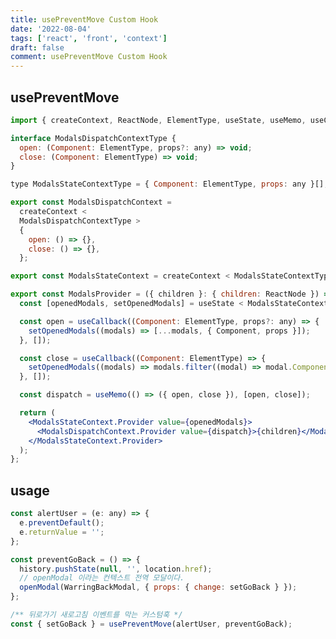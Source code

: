 ```yaml
---
title: usePreventMove Custom Hook
date: '2022-08-04'
tags: ['react', 'front', 'context']
draft: false
comment: usePreventMove Custom Hook
---
```


## usePreventMove

```jsx
import { createContext, ReactNode, ElementType, useState, useMemo, useCallback } from 'react';

interface ModalsDispatchContextType {
  open: (Component: ElementType, props?: any) => void;
  close: (Component: ElementType) => void;
}

type ModalsStateContextType = { Component: ElementType, props: any }[];

export const ModalsDispatchContext =
  createContext <
  ModalsDispatchContextType >
  {
    open: () => {},
    close: () => {},
  };

export const ModalsStateContext = createContext < ModalsStateContextType > [];

export const ModalsProvider = ({ children }: { children: ReactNode }) => {
  const [openedModals, setOpenedModals] = useState < ModalsStateContextType > [];

  const open = useCallback((Component: ElementType, props?: any) => {
    setOpenedModals((modals) => [...modals, { Component, props }]);
  }, []);

  const close = useCallback((Component: ElementType) => {
    setOpenedModals((modals) => modals.filter((modal) => modal.Component !== Component));
  }, []);

  const dispatch = useMemo(() => ({ open, close }), [open, close]);

  return (
    <ModalsStateContext.Provider value={openedModals}>
      <ModalsDispatchContext.Provider value={dispatch}>{children}</ModalsDispatchContext.Provider>
    </ModalsStateContext.Provider>
  );
};
```

## usage

```jsx
const alertUser = (e: any) => {
  e.preventDefault();
  e.returnValue = '';
};

const preventGoBack = () => {
  history.pushState(null, '', location.href);
  // openModal 이라는 컨텍스트 전역 모달이다.
  openModal(WarringBackModal, { props: { change: setGoBack } });
};

/** 뒤로가기 새로고침 이벤트를 막는 커스텀훅 */
const { setGoBack } = usePreventMove(alertUser, preventGoBack);
```
